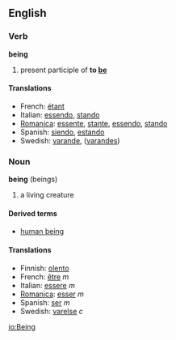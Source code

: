 ==English==
===Verb===
'''being'''

# present participle of '''to [[be]]'''

====Translations====
*French: [[étant]]
*Italian: [[essendo]], [[stando]]
*[[Romanica]]: [[essente]], [[stante]], [[essendo]], [[stando]]
*Spanish: [[siendo]], [[estando]]
*Swedish: [[varande]], ([[varandes]])

===Noun===
'''being''' (beings)

# a living creature

====Derived terms====
*[[human being]]

====Translations====
*Finnish: [[olento]]
*French: [[être]] ''m''
*Italian: [[essere]] ''m''
*[[Romanica]]: [[esser]] ''m''
*Spanish: [[ser]] ''m''
*Swedish: [[varelse]] ''c''

[[io:Being]]